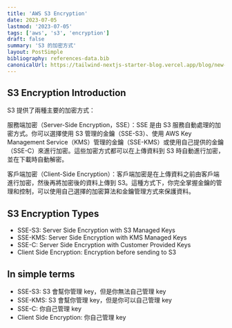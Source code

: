 ```yaml
---
title: 'AWS S3 Encryption'
date: 2023-07-05
lastmod: '2023-07-05'
tags: ['aws', 's3', 'encryption']
draft: false
summary: 'S3 的加密方式'
layout: PostSimple
bibliography: references-data.bib
canonicalUrl: https://tailwind-nextjs-starter-blog.vercel.app/blog/new-features-in-v1/
---
```


## S3 Encryption Introduction

S3 提供了兩種主要的加密方式：

服務端加密（Server-Side Encryption，SSE）：SSE 是由 S3 服務自動處理的加密方式。你可以選擇使用 S3 管理的金鑰（SSE-S3）、使用 AWS Key Management Service（KMS）管理的金鑰（SSE-KMS）或使用自己提供的金鑰（SSE-C）來進行加密。這些加密方式都可以在上傳資料到 S3 時自動進行加密，並在下載時自動解密。

客戶端加密（Client-Side Encryption）：客戶端加密是在上傳資料之前由客戶端進行加密，然後再將加密後的資料上傳到 S3。這種方式下，你完全掌握金鑰的管理和控制，可以使用自己選擇的加密算法和金鑰管理方式來保護資料。


## S3 Encryption Types

- SSE-S3: Server Side Encryption with S3 Managed Keys
- SSE-KMS: Server Side Encryption with KMS Managed Keys
- SSE-C: Server Side Encryption with Customer Provided Keys
- Client Side Encryption: Encryption before sending to S3

## In simple terms

- SSE-S3: S3 會幫你管理 key，但是你無法自己管理 key
- SSE-KMS: S3 會幫你管理 key，但是你可以自己管理 key
- SSE-C: 你自己管理 key
- Client Side Encryption: 你自己管理 key